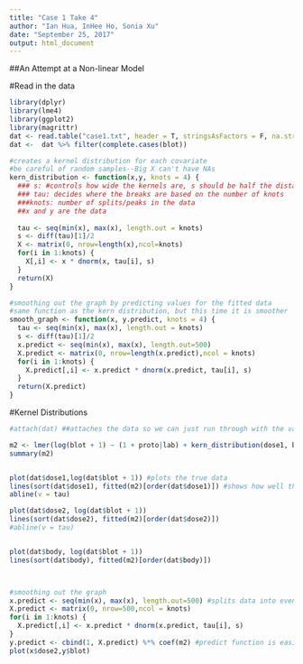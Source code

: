 ```yaml
---
title: "Case 1 Take 4"
author: "Ian Hua, InHee Ho, Sonia Xu"
date: "September 25, 2017"
output: html_document
---
```


##An Attempt at a Non-linear Model

#Read in the data
```r
library(dplyr)
library(lme4)
library(ggplot2)
library(magrittr)
dat <- read.table("case1.txt", header = T, stringsAsFactors = F, na.strings = ".", colClasses=c("character","character","numeric","numeric","numeric","numeric","numeric","numeric"))
dat <-  dat %>% filter(complete.cases(blot)) 
```

```r
#creates a kernel distribution for each covariate
#be careful of random samples--Big X can't have NAs
kern_distribution <- function(x,y, knots = 4) {
  ### s: #controls how wide the kernels are, s should be half the distance between two knots 
  ### tau: decides where the breaks are based on the number of knots
  ###knots: number of splits/peaks in the data
  ##x and y are the data
  
  tau <- seq(min(x), max(x), length.out = knots)
  s <- diff(tau)[1]/2
  X <- matrix(0, nrow=length(x),ncol=knots)
  for(i in 1:knots) {
    X[,i] <- x * dnorm(x, tau[i], s)
  }
  return(X)
}

#smoothing out the graph by predicting values for the fitted data
#same function as the kern distribution, but this time it is smoother
smooth_graph <- function(x, y.predict, knots = 4) {
  tau <- seq(min(x), max(x), length.out = knots)
  s <- diff(tau)[1]/2
  x.predict <- seq(min(x), max(x), length.out=500)
  X.predict <- matrix(0, nrow=length(x.predict),ncol = knots)
  for(i in 1:knots) {
    X.predict[,i] <- x.predict * dnorm(x.predict, tau[i], s)
  }
  return(X.predict)
}
```
#Kernel Distributions
```r

#attach(dat) ##attaches the data so we can just run through with the variable names

m2 <- lmer(log(blot + 1) ~ (1 + proto|lab) + kern_distribution(dose1, blot, knots = 2) + kern_distribution(dose2, blot, knots = 3) + kern_distribution(body, blot, knots = 10), data = dat) #X + Z + R + S + random effect
summary(m2)


plot(dat$dose1,log(dat$blot + 1)) #plots the true data
lines(sort(dat$dose1), fitted(m2)[order(dat$dose1)]) #shows how well the model fits the true data
abline(v = tau)

plot(dat$dose2, log(dat$blot + 1))
lines(sort(dat$dose2), fitted(m2)[order(dat$dose2)])
#abline(v = tau)


plot(dat$body, log(dat$blot + 1))
lines(sort(dat$body), fitted(m2)[order(dat$body)])



#smoothing out the graph
x.predict <- seq(min(x), max(x), length.out=500) #splits data into event little groups
X.predict <- matrix(0, nrow=500,ncol = knots)
for(i in 1:knots) {
  X.predict[,i] <- x.predict * dnorm(x.predict, tau[i], s)
}
y.predict <- cbind(1, X.predict) %*% coef(m2) #predict function is easier // but cbind(X.predicts)
plot(x$dose2,y$blot)


```

